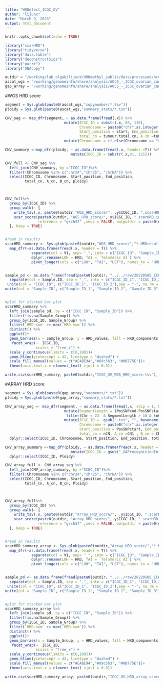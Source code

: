 ```yaml
---
title: "HRDetect_ICGC_OV"
author: "lijunx"
date: "March 9, 2023"
output: html_document
---
```


```r
knitr::opts_chunk$set(echo = TRUE)

library("scarHRD")
library("tidyverse")
library("data.table")
library("deconstructSigs")
library("purrr")
library("DNAcopy")

outdir = "/working/lab_olgak/lijunX/HRDmethyl_public/data/processed/hrd_icgc/"
ascat_wgs = "/working/genomeinfo/share/analysis/AOCS_-_ICGC_ovarian_cancer_project/ascat/"
gap_array = "/working/genomeinfo/share/analysis/AOCS_-_ICGC_ovarian_cancer_project/gap/"
```
#WGS HRD score
```r
segment = Sys.glob(paste0(ascat_wgs,"copynumber/*.tsv"))
ploidy = Sys.glob(paste0(ascat_wgs,"summary_stats/*.tsv"))

CNV_seg <- map_dfr(segment, ~ as.data.frame(fread(.x)) %>%
                           mutate(ICGC_ID = substr(.x, 88, 118),
                                  Chromosome = paste0("chr",as.integer(chromosome)),
                                  Start_position = start, End_position = end,
                                  total_cn = tumour.total.cn, A_cn =tumour.minor.cn , B_cn = tumour.major.cn)%>%
                           mutate(Chromosome = if_else(Chromosome == "chr23", "chrX", Chromosome)))

CNV_summary <-map_dfr(ploidy, ~ as.data.frame(fread(.x, header =T)) %>%
                              mutate(ICGC_ID = substr(.x,91, 121)))

CNV_full <- CNV_seg %>%
  left_join(CNV_summary, by ="ICGC_ID")%>%
  filter(!Chromosome %in% c("chr24","chr25", "chrNA")) %>%
  select(ICGC_ID, Chromosome, Start_position, End_position,
         total_cn, A_cn, B_cn, ploidy) 



CNV_full%>%
  group_by(ICGC_ID) %>%
  group_walk(~ {
    write_tsv(.x, paste0(outdir,"WGS_HRD_score/", .y$ICGC_ID, ".scarHRD.input.txt"))
    scar_score(paste0(outdir, "WGS_HRD_score/",.y$ICGC_ID, ".scarHRD.input.txt"),
               reference = "grch37" ,seqz = FALSE, outputdir = paste0(outdir, "WGS_HRD_score/"))
  }, keep = TRUE)


#read in results
scarHRD_summary <- Sys.glob(paste0(outdir,"WGS_HRD_score/","*_HRDresults.txt"))%>%
  map_dfr(~as.data.frame(fread(.x, header = T)) %>%
            separate(col = V1, sep= "_", into = c("ICGC_ID", "Sample_ID")) %>%
            dplyr::rename(LOH = HRD, TAI = `Telomeric AI`) %>%
            pivot_longer(cols = c("LOH", "TAI", "LST"), names_to = "HRD_components", values_to = "HRD_values"))


sample_pd <- as.data.frame(fread(paste0(outdir, "../../raw/20220505_ICGC_OV_meth/IDAT/ICGC_OV_pd.csv"))) %>%
  separate(col = Sample.ID, sep = "_", into = c("ICGC_ID_1", "ICGC_ID_2", "Sample_ID_1", "Sample_ID_2", "Sample_ID_3", "Sample_ID_4")) %>%
 unite(col = "ICGC_ID", c("ICGC_ID_1", "ICGC_ID_2"),sep = "-", na.rm = T) %>%
unite(col = "Sample_ID", c("Sample_ID_1", "Sample_ID_2", "Sample_ID_3", "Sample_ID_4"),sep = "-", na.rm = T)


#plot for stacked bar plot
scarHRD_summary %>%
  left_join(sample_pd, by = c("ICGC_ID", "Sample_ID")) %>%
  filter(!is.na(Sample_Group)) %>%
  group_by(ICGC_ID, Sample_Group) %>%
  filter(`HRD-sum` >= max(`HRD-sum`)) %>%
  distinct() %>%
  ggplot()+
  geom_bar(aes(x = Sample_Group, y = HRD_values, fill = HRD_components, group = ICGC_ID), position="stack", stat="identity") +
   facet_wrap(~  ICGC_ID, 
              scales = "free_x") +
  scale_y_continuous(limits = c(0,100))+ 
  geom_hline(yintercept = 42, linetype = "dashed") +
  scale_fill_manual(values = c("#EABE94","#89c5b3", "#0B775E"))+
  theme(axis.text.x = element_text( vjust = 0.5))

write.csv(scarHRD_summary, paste0(outdir,"ICGC_OV_WGS_HRD_score.tsv"), row.names = F)

```

#ARRAY HRD score
```r
segment = Sys.glob(paste0(gap_array,"segments/*.txt"))
ploidy = Sys.glob(paste0(gap_array,"summary_stats/*.txt"))

CNV_array_seg <- map_dfr(segment, ~ as.data.frame(fread(.x, skip = 1, header = T)) %>%
                           mutate(SegmentLength = (PosSNPend-PosSNPstart)/1000000) %>%
                            filter(Chr < 23  & SegmentLength > 10 & (nCN >=2.7 | nCN <= 1.3)) %>%
                           mutate(ICGC_ID =  gsub(".txt", "", basename(.x)),
                                  Chromosome = paste0("chr",as.integer(gsub(".5", "",Chr))),
                                  Start_position = PosSNPstart, End_position = PosSNPend,
                                  total_cn = nCN, A_cn =CN1 , B_cn = CN2)) %>%
  dplyr::select(ICGC_ID, Chromosome, Start_position, End_position, total_cn, A_cn, B_cn)

CNV_array_summary <-map_dfr(ploidy, ~ as.data.frame(fread(.x, header =T)) %>%
                              mutate(ICGC_ID = gsub("_GAPrecognitionInfo.txt", "", basename(.x)))) %>%
  dplyr::select(ICGC_ID, Ploidy)

CNV_array_full <- CNV_array_seg %>%
  left_join(CNV_array_summary, by ="ICGC_ID")%>%
  filter(!Chromosome %in% c("chr24","chr25", "chrNA")) %>%
  select(ICGC_ID, Chromosome, Start_position, End_position,
         total_cn, A_cn, B_cn, Ploidy) 



CNV_array_full%>%
  group_by(ICGC_ID) %>%
  group_walk(~ {
    write_tsv(.x, paste0(outdir,"Array_HRD_score/", .y$ICGC_ID, ".scarHRD.input.txt"))
    scar_score(paste0(outdir, "Array_HRD_score/",.y$ICGC_ID, ".scarHRD.input.txt"),
               reference = "grch37" ,seqz = FALSE, outputdir = paste0(outdir, "Array_HRD_score/"))
  }, keep = TRUE)


#read in results
scarHRD_summary_array <- Sys.glob(paste0(outdir,"Array_HRD_score/","*_HRDresults.txt"))%>%
  map_dfr(~as.data.frame(fread(.x, header = T)) %>%
            separate(col = V1, sep= "_", into = c("ICGC_ID", "Sample_ID")) %>%
            dplyr::rename(LOH = HRD, TAI = `Telomeric AI`) %>%
            pivot_longer(cols = c("LOH", "TAI", "LST"), names_to = "HRD_components", values_to = "HRD_values"))


sample_pd <- as.data.frame(fread(paste0(outdir, "../../raw/20220505_ICGC_OV_meth/IDAT/ICGC_OV_pd.csv"))) %>%
  separate(col = Sample.ID, sep = "_", into = c("ICGC_ID_1", "ICGC_ID_2", "Sample_ID_1", "Sample_ID_2", "Sample_ID_3", "Sample_ID_4")) %>%
 unite(col = "ICGC_ID", c("ICGC_ID_1", "ICGC_ID_2"),sep = "-", na.rm = T) %>%
unite(col = "Sample_ID", c("Sample_ID_1", "Sample_ID_2", "Sample_ID_3", "Sample_ID_4"),sep = "-", na.rm = T)


#plot for stacked bar plot
scarHRD_summary_array %>%
  left_join(sample_pd, by = c("ICGC_ID", "Sample_ID")) %>%
  filter(!is.na(Sample_Group)) %>%
  group_by(ICGC_ID, Sample_Group) %>%
  filter(`HRD-sum` >= max(`HRD-sum`)) %>%
  distinct() %>%
  ggplot()+
  geom_bar(aes(x = Sample_Group, y = HRD_values, fill = HRD_components, group = ICGC_ID), position="stack", stat="identity") +
   facet_wrap(~  ICGC_ID, 
              scales = "free_x") +
  scale_y_continuous(limits = c(0,100))+ 
  geom_hline(yintercept = 42, linetype = "dashed") +
  scale_fill_manual(values = c("#EABE94","#89c5b3", "#0B775E"))+
  theme(axis.text.x = element_text( vjust = 0.5))

write.csv(scarHRD_summary_array, paste0(outdir,"ICGC_OV_HRD_array_score.tsv"), row.names = F)

```
